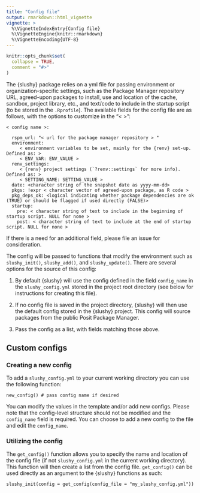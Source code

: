 ```yaml
---
title: "Config file"
output: rmarkdown::html_vignette
vignette: >
  %\VignetteIndexEntry{Config file}
  %\VignetteEngine{knitr::rmarkdown}
  %\VignetteEncoding{UTF-8}
---
```


```r
knitr::opts_chunk$set(
  collapse = TRUE,
  comment = "#>"
)
```
 
The {slushy} package relies on a yml file for passing environment or organization-specific settings, such as the Package Manager repository URL, agreed-upon packages to install, use and location of the cache, sandbox, project library, etc., and text/code to include in the startup script (to be stored in the `.Rprofile`). The available fields for the config file are as follows, with the options to customize in the "< >":

```
< config name >:

  rspm_url: "< url for the package manager repository > "
  environment: 
     < environment variables to be set, mainly for the {renv} set-up. Defined as: >
     < ENV_VAR: ENV_VALUE >
  renv_settings:
     < {renv} project settings (`?renv::settings` for more info). Defined as: >
     < SETTING_NAME: SETTING_VALUE >
  date: <character string of the snapshot date as yyyy-mm-dd>
  pkgs: !expr < character vector of agreed-upon package, as R code >
  pkg_deps_ok: <logical indicating whether package dependencies are ok (TRUE) or should be flagged if used directly (FALSE)>
  startup:
    pre: < character string of text to include in the beginning of startup script. NULL for none > 
    post: < character string of text to include at the end of startup script. NULL for none > 

```

If there is a need for an additional field, please file an issue for consideration. 

The config will be passed to functions that modify the environment such as `slushy_init()`, `slushy_add()`, and `slushy_update()`. There are several options for the source of this config:

  1. By default {slushy} will use the config defined in the field `config_name` in the `slushy_config.yml` stored in the project root directory (see below for instructions for creating this file).
  
  2. If no config file is saved in the project directory, {slushy} will then use the default config stored in the {slushy} project. This config will source packages from the public Posit Package Manager. 
  
  3. Pass the config as a list, with fields matching those above.

## Custom configs

### Creating a new config

To add a `slushy_config.yml` to your current working directory you can use the following function:

```
new_config() # pass config name if desired
```

You can modify the values in the template and/or add new configs. Please note that the config-level structure should not be modified and the `config_name` field is required. You can choose to add a new config to the file and edit the `config_name`. 

### Utilizing the config 

The `get_config()` function allows you to specify the name and location of the config file (if not `slushy_config.yml` in the current working directory).
This function will then create a list from the config file. `get_config()` can be used directly as an argument to the {slushy} functions as such:

```
slushy_init(config = get_config(config_file = "my_slushy_config.yml"))
```
